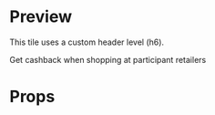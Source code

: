 

<Meta title="Tiles" />

# Preview

This tile uses a custom header level (h6).

<Preview>
  <Story name="10 - Tile with badge h6">
    <TileWithBadge
      badge={logo}
      headerLevel={6}
      image={promoImage}
      title="Cashback"
      onTitleClick={action('clicked')}
    >
      Get cashback when shopping at participant retailers
    </TileWithBadge>
  </Story>
</Preview>

# Props

<Props of={TileWithBadge} />
